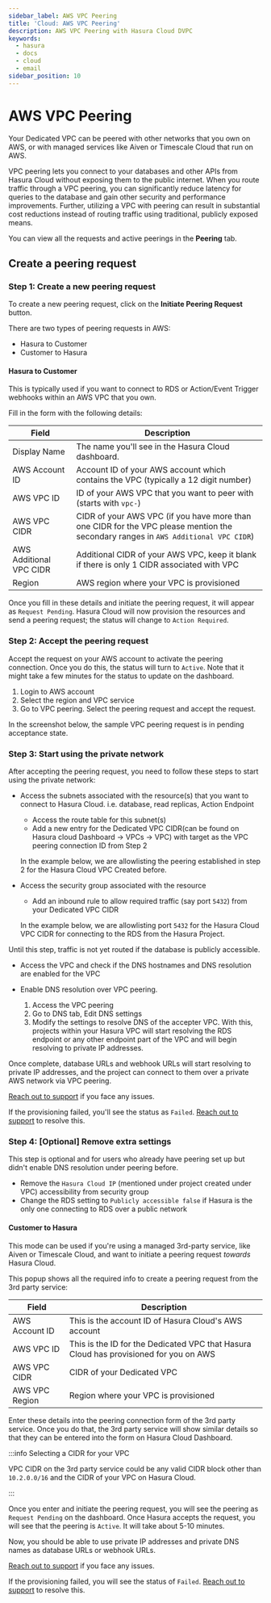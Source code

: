 ```yaml
---
sidebar_label: AWS VPC Peering
title: 'Cloud: AWS VPC Peering'
description: AWS VPC Peering with Hasura Cloud DVPC
keywords:
  - hasura
  - docs
  - cloud
  - email
sidebar_position: 10
---
```



# AWS VPC Peering

<ProductBadge ee />

Your Dedicated VPC can be peered with other networks that you own on AWS, or with managed services like Aiven or
Timescale Cloud that run on AWS. 

VPC peering lets you connect to your databases and other APIs from Hasura Cloud without exposing them to the public internet. When you route traffic through a VPC peering, you can significantly reduce latency for queries to the database and gain other security and performance improvements. Further, utilizing a VPC with peering can result in substantial cost reductions instead of routing traffic using traditional, publicly exposed means.

You can view all the requests and active peerings in the **Peering** tab.

## Create a peering request

### Step 1: Create a new peering request

To create a new peering request, click on the **Initiate Peering Request** button.

<Thumbnail src="/img/deployment/dedicated-vpc/create-peering-request.png" alt="Create Peering Request" width="900px" />

There are two types of peering requests in AWS:

- Hasura to Customer
- Customer to Hasura

#### Hasura to Customer

This is typically used if you want to connect to RDS or Action/Event Trigger webhooks within an AWS VPC that you own.

<Thumbnail src="/img/deployment/dedicated-vpc/hasura-to-customer-peering.png" alt="Hasura to Customer" width="500px" />

Fill in the form with the following details:

| Field          | Description                                                                                                    |
| -------------- | -------------------------------------------------------------------------------------------------------------- |
| Display Name   | The name you'll see in the Hasura Cloud dashboard.                                                             |
| AWS Account ID | Account ID of your AWS account which contains the VPC (typically a 12 digit number)                           |
| AWS VPC ID     | ID of your AWS VPC that you want to peer with (starts with `vpc-`)                                             |
| AWS VPC CIDR   | CIDR of your AWS VPC (if you have more than one CIDR for the VPC please mention the secondary ranges in `AWS Additional VPC CIDR`) |
| AWS Additional VPC CIDR   | Additional CIDR of your AWS VPC, keep it blank if there is only 1 CIDR associated with VPC |
| Region         | AWS region where your VPC is provisioned                                                                       |

<Thumbnail src="/img/deployment/dedicated-vpc/mulitple-CIDRs.png" alt="multiple CIDRs" width="1000px" />

Once you fill in these details and initiate the peering request, it will appear as `Request Pending`. Hasura Cloud will
now provision the resources and send a peering request; the status will change to `Action Required`.

### Step 2: Accept the peering request

Accept the request on your AWS account to activate the peering connection. Once you do this, the status will turn to
`Active`. Note that it might take a few minutes for the status to update on the dashboard.

1. Login to AWS account
2. Select the region and VPC service
3. Go to VPC peering. Select the peering request and accept the request.

In the screenshot below, the sample VPC peering request is in pending acceptance state.
<Thumbnail src="/img/deployment/dedicated-vpc/accept-peering.png" alt="accept peering" width="1000px" />

### Step 3: Start using the private network

After accepting the peering request, you need to follow these steps to start using the private network:

- Access the subnets associated with the resource(s) that you want to connect to Hasura Cloud. i.e. database, read replicas, Action Endpoint
  - Access the route table for this subnet(s)
  - Add a new entry for the Dedicated VPC CIDR(can be found on Hasura cloud Dashboard -> VPCs -> VPC) with target as the VPC peering connection ID from Step 2

  In the example below, we are allowlisting the peering established in step 2 for the Hasura Cloud VPC Created before.
  <Thumbnail src="/img/deployment/dedicated-vpc/route-table-entry.png" alt="route table entries" width="1000px" />

- Access the security group associated with the resource
  - Add an inbound rule to allow required traffic (say port `5432`) from your Dedicated VPC CIDR

  In the example below, we are allowlisting port `5432` for the Hasura Cloud VPC CIDR for connecting to the RDS from the Hasura Project.
  <Thumbnail src="/img/deployment/dedicated-vpc/security-group-updates.png" alt="security group updates" width="1000px" />

Until this step, traffic is not yet routed if the database is publicly accessible.
- Access the VPC and check if the DNS hostnames and DNS resolution are enabled for the VPC
  <Thumbnail src="/img/deployment/dedicated-vpc/vpc-dns-settings.png" alt="VPC dns settings" width="1000px" />

- Enable DNS resolution over VPC peering.
  1. Access the VPC peering
  2. Go to DNS tab, Edit DNS settings
  3. Modify the settings to resolve DNS of the accepter VPC.
  With this, projects within your Hasura VPC will start resolving the RDS endpoint or any other endpoint part of the VPC and will begin resolving to private IP addresses.
  <Thumbnail src="/img/deployment/dedicated-vpc/enable-dns-resolution-1.png" alt="Enable dns resolution 1" width="1000px" />
  <Thumbnail src="/img/deployment/dedicated-vpc/enable-dns-resolution-2.png" alt="Enable dns resolution 2" width="1000px" />

Once complete, database URLs and webhook URLs will start resolving to private IP addresses, and the project can connect to them over a private AWS network via VPC peering.

[Reach out to support](https://hasura.io/help/) if you face any issues.

If the provisioning failed, you'll see the status as `Failed`. [Reach out to support](https://hasura.io/help/) to
resolve this.

### Step 4: [Optional] Remove extra settings
This step is optional and for users who already have peering set up but didn't enable DNS resolution under peering before.
- Remove the `Hasura Cloud IP` (mentioned under project created under VPC) accessibility from security group
- Change the RDS setting to `Publicly accessible false` if Hasura is the only one connecting to RDS over a public network

#### Customer to Hasura

This mode can be used if you're using a managed 3rd-party service, like Aiven or Timescale Cloud, and want to initiate a
peering request _towards_ Hasura Cloud.

This popup shows all the required info to create a peering request from the 3rd party service:

<Thumbnail src="/img/deployment/dedicated-vpc/customer-to-hasura-peering.png" alt="Customer to Hasura" width="500px" />

| Field          | Description                                                                           |
| -------------- | ------------------------------------------------------------------------------------- |
| AWS Account ID | This is the account ID of Hasura Cloud's AWS account                                  |
| AWS VPC ID     | This is the ID for the Dedicated VPC that Hasura Cloud has provisioned for you on AWS |
| AWS VPC CIDR   | CIDR of your Dedicated VPC                                                            |
| AWS VPC Region | Region where your VPC is provisioned                                                  |

Enter these details into the peering connection form of the 3rd party service. Once you do that, the 3rd party service
will show similar details so that they can be entered into the form on Hasura Cloud Dashboard.

:::info Selecting a CIDR for your VPC

VPC CIDR on the 3rd party service could be any valid CIDR block other than `10.2.0.0/16` and the CIDR of your VPC on
Hasura Cloud.

:::

Once you enter and initiate the peering request, you will see the peering as `Request Pending` on the dashboard. Once
Hasura accepts the request, you will see that the peering is `Active`. It will take about 5-10 minutes.

Now, you should be able to use private IP addresses and private DNS names as database URLs or webhook URLs.

[Reach out to support](https://hasura.io/help/) if you face any issues.

If the provisioning failed, you will see the status of `Failed`. [Reach out to support](https://hasura.io/help/) to
resolve this.
